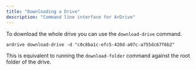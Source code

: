 ```yaml
---
title: "Downloading a Drive"
description: "Command line interface for ArDrive"
---
```


To download the whole drive you can use the `download-drive` command.

```shell
ardrive download-drive -d "c0c8ba1c-efc5-420d-a07c-a755dc67f6b2"
```

This is equivalent to running the `download-folder` command against the root folder of the drive.